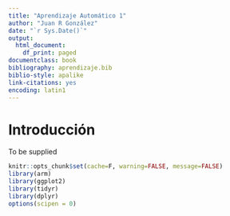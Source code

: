 ```yaml
--- 
title: "Aprendizaje Automático 1"
author: "Juan R González"
date: "`r Sys.Date()`"
output:
  html_document:
    df_print: paged
documentclass: book
bibliography: aprendizaje.bib
biblio-style: apalike
link-citations: yes
encoding: latin1
---
```



# Introducción

To be supplied


 
```r
knitr::opts_chunk$set(cache=F, warning=FALSE, message=FALSE)
library(arm)
library(ggplot2)
library(tidyr)
library(dplyr)
options(scipen = 0)
```
 
